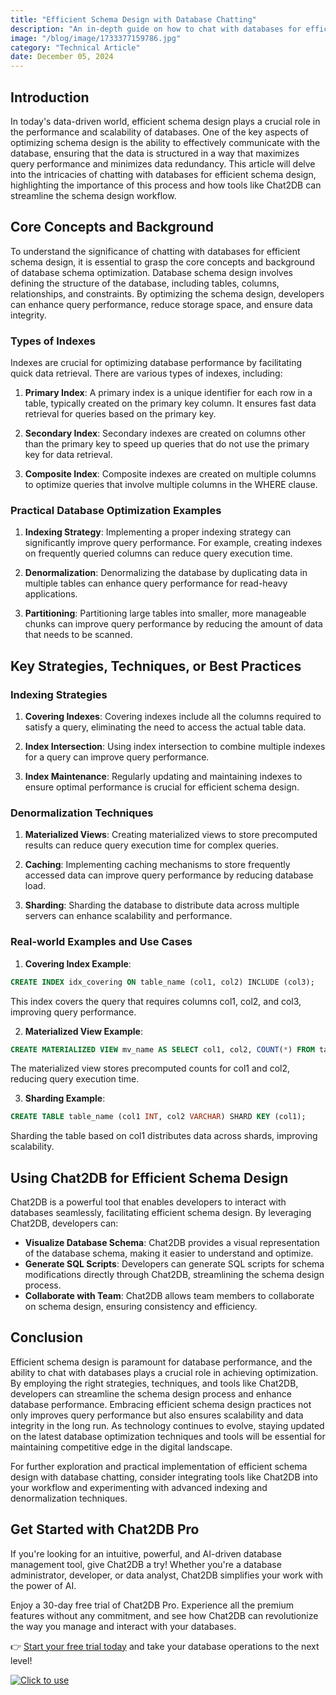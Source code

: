 ```yaml
---
title: "Efficient Schema Design with Database Chatting"
description: "An in-depth guide on how to chat with databases for efficient schema design, exploring various strategies, techniques, and tools like Chat2DB."
image: "/blog/image/1733377159786.jpg"
category: "Technical Article"
date: December 05, 2024
---
```


## Introduction

In today's data-driven world, efficient schema design plays a crucial role in the performance and scalability of databases. One of the key aspects of optimizing schema design is the ability to effectively communicate with the database, ensuring that the data is structured in a way that maximizes query performance and minimizes data redundancy. This article will delve into the intricacies of chatting with databases for efficient schema design, highlighting the importance of this process and how tools like Chat2DB can streamline the schema design workflow.

## Core Concepts and Background

To understand the significance of chatting with databases for efficient schema design, it is essential to grasp the core concepts and background of database schema optimization. Database schema design involves defining the structure of the database, including tables, columns, relationships, and constraints. By optimizing the schema design, developers can enhance query performance, reduce storage space, and ensure data integrity.

### Types of Indexes

Indexes are crucial for optimizing database performance by facilitating quick data retrieval. There are various types of indexes, including:

1. **Primary Index**: A primary index is a unique identifier for each row in a table, typically created on the primary key column. It ensures fast data retrieval for queries based on the primary key.

2. **Secondary Index**: Secondary indexes are created on columns other than the primary key to speed up queries that do not use the primary key for data retrieval.

3. **Composite Index**: Composite indexes are created on multiple columns to optimize queries that involve multiple columns in the WHERE clause.

### Practical Database Optimization Examples

1. **Indexing Strategy**: Implementing a proper indexing strategy can significantly improve query performance. For example, creating indexes on frequently queried columns can reduce query execution time.

2. **Denormalization**: Denormalizing the database by duplicating data in multiple tables can enhance query performance for read-heavy applications.

3. **Partitioning**: Partitioning large tables into smaller, more manageable chunks can improve query performance by reducing the amount of data that needs to be scanned.

## Key Strategies, Techniques, or Best Practices

### Indexing Strategies

1. **Covering Indexes**: Covering indexes include all the columns required to satisfy a query, eliminating the need to access the actual table data.

2. **Index Intersection**: Using index intersection to combine multiple indexes for a query can improve query performance.

3. **Index Maintenance**: Regularly updating and maintaining indexes to ensure optimal performance is crucial for efficient schema design.

### Denormalization Techniques

1. **Materialized Views**: Creating materialized views to store precomputed results can reduce query execution time for complex queries.

2. **Caching**: Implementing caching mechanisms to store frequently accessed data can improve query performance by reducing database load.

3. **Sharding**: Sharding the database to distribute data across multiple servers can enhance scalability and performance.

### Real-world Examples and Use Cases

1. **Covering Index Example**:

```sql
CREATE INDEX idx_covering ON table_name (col1, col2) INCLUDE (col3);
```

This index covers the query that requires columns col1, col2, and col3, improving query performance.

2. **Materialized View Example**:

```sql
CREATE MATERIALIZED VIEW mv_name AS SELECT col1, col2, COUNT(*) FROM table_name GROUP BY col1, col2;
```

The materialized view stores precomputed counts for col1 and col2, reducing query execution time.

3. **Sharding Example**:

```sql
CREATE TABLE table_name (col1 INT, col2 VARCHAR) SHARD KEY (col1);
```

Sharding the table based on col1 distributes data across shards, improving scalability.

## Using Chat2DB for Efficient Schema Design

Chat2DB is a powerful tool that enables developers to interact with databases seamlessly, facilitating efficient schema design. By leveraging Chat2DB, developers can:

- **Visualize Database Schema**: Chat2DB provides a visual representation of the database schema, making it easier to understand and optimize.
- **Generate SQL Scripts**: Developers can generate SQL scripts for schema modifications directly through Chat2DB, streamlining the schema design process.
- **Collaborate with Team**: Chat2DB allows team members to collaborate on schema design, ensuring consistency and efficiency.

## Conclusion

Efficient schema design is paramount for database performance, and the ability to chat with databases plays a crucial role in achieving optimization. By employing the right strategies, techniques, and tools like Chat2DB, developers can streamline the schema design process and enhance database performance. Embracing efficient schema design practices not only improves query performance but also ensures scalability and data integrity in the long run. As technology continues to evolve, staying updated on the latest database optimization techniques and tools will be essential for maintaining competitive edge in the digital landscape.

For further exploration and practical implementation of efficient schema design with database chatting, consider integrating tools like Chat2DB into your workflow and experimenting with advanced indexing and denormalization techniques.

## Get Started with Chat2DB Pro

If you're looking for an intuitive, powerful, and AI-driven database management tool, give Chat2DB a try! Whether you're a database administrator, developer, or data analyst, Chat2DB simplifies your work with the power of AI.

Enjoy a 30-day free trial of Chat2DB Pro. Experience all the premium features without any commitment, and see how Chat2DB can revolutionize the way you manage and interact with your databases.

👉 [Start your free trial today](https://chat2db.ai/pricing) and take your database operations to the next level!


[![Click to use](/image/blog/bg/chat2db.jpg)](https://chat2db.ai)
